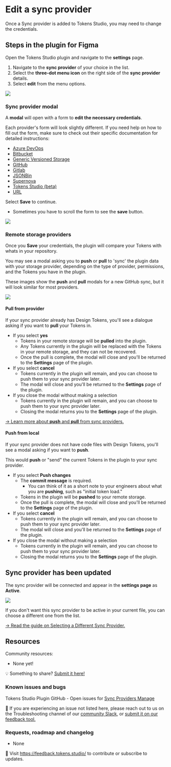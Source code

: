 # Edit a sync provider 
Once a Sync provider is added to Tokens Studio, you may need to change the credentials.

## Steps in the plugin for Figma
Open the Tokens Studio plugin and navigate to the **settings** page. 
1. Navigate to the **sync provider** of your choice in the list.
2. Select the **three-dot menu icon** on the right side of the **sync provider** details.
3. Select **edit** from the menu options. 

![](/token-storage-and-sync/setting-sync-options-edit-annotated-v2-01.png)

### Sync provider modal
A **modal** will open with a form to **edit the necessary credentials**. 

Each provider's form will look slightly different. If you need help on how to fill out the form, make sure to check out their specific documentation for detailed instructions:
- [Azure DevOps](/token-storage-and-sync/sync-provider-azure-devops)
- [Bitbucket](/token-storage-and-sync/sync-provider-bitbucket)
- [Generic Versioned Storage](/token-storage-and-sync/sync-provider-generic-versioned)
- [GitHub](/token-storage-and-sync/sync-provider-github)
- [Gitlab](/token-storage-and-sync/sync-provider-gitlab)
- [JSONBin](/token-storage-and-sync/sync-provider-jsonbin)
- [Supernova](/token-storage-and-sync/sync-provider-supernova)
- [Tokens Studio (beta)](/token-storage-and-sync/sync-provider-tokens-studio)
- [URL](/token-storage-and-sync/sync-provider-url)

Select **Save** to continue. 
- Sometimes you have to scroll the form to see the **save** button.

![](/token-storage-and-sync/sync-save-button-cutoff-annotated-v2-0.png)
### Remote storage providers
Once you **Save** your credentials, the plugin will compare your Tokens with whats in your repository. 

You may see a modal asking you to **push** or **pull** to 'sync' the plugin data with your storage provider, depending on the type of provider, permissions, and the Tokens you have in the plugin. 

These images show the **push** and **pull** modals for a new GitHub sync, but it will look similar for most providers. 

![](/token-storage-and-sync/sync-git-push-pull-modal-v2-0.png)
#### Pull from provider 
If your sync provider already has Design Tokens, you'll see a dialogue asking if you want to **pull** your Tokens in. 
- If you select **yes** 
	- Tokens in your remote storage will be **pulled** into the plugin. 
	- Any Tokens currently in the plugin will be replaced with the Tokens in your remote storage, and they can not be recovered.
	- Once the pull is complete, the modal will close and you'll be returned to the **Settings** page of the plugin. 
- If you select **cancel**
	- Tokens currently in the plugin will remain, and you can choose to push them to your sync provider later. 
	-  The modal will close and you'll be returned to the **Settings** page of the plugin. 
- If you close the modal without making a selection
	- Tokens currently in the plugin will remain, and you can choose to push them to your sync provider later. 
	- Closing the modal returns you to the **Settings** page of the plugin. 

[→ Learn more about **push** and **pull** from sync providers.](/token-storage-and-sync/sync-push-pull-changes)

#### Push from local 
If your sync provider does not have code files with Design Tokens, you'll see a modal asking if you want to **push**. 

This would **push** or "send" the current Tokens in the plugin to your sync provider.
- If you select **Push changes** 
	- The **commit message** is required. 
		- You can think of it as a short note to your engineers about what you are **pushing**, such as "initial token load." 
	- Tokens in the plugin will be **pushed** to your remote storage. 
	- Once the pull is complete, the modal will close and you'll be returned to the **Settings** page of the plugin. 
- If you select **cancel**
	- Tokens currently in the plugin will remain, and you can choose to push them to your sync provider later. 
	-  The modal will close and you'll be returned to the **Settings** page of the plugin. 
- If you close the modal without making a selection
	- Tokens currently in the plugin will remain, and you can choose to push them to your sync provider later. 
	- Closing the modal returns you to the **Settings** page of the plugin. 

## Sync provider has been updated
The sync provider will be connected and appear in the **settings page** as **Active**. 

![](/token-storage-and-sync/settings-page-sync-active-v2-0.png)

If you don't want this sync provider to be active in your current file, you can choose a different one from the list. 

[→ Read the guide on Selecting a Different Sync Provider.](/token-storage-and-sync/sync-provider-select-from-list)

## Resources
Community resources:
- None yet! 

💡 Something to share? [Submit it here!](https://feedback.tokens.studio/)

### Known issues and bugs
Tokens Studio Plugin GitHub - Open issues for [Sync Providers Manage](https://github.com/tokens-studio/figma-plugin/labels/sync%20providers%20manage)

🐞 If you are experiencing an issue not listed here, please reach out to us on the Troubleshooting channel of our [community Slack](https://tokens.studio/slack), or [submit it on our feedback tool.](https://feedback.tokens.studio/ ) 

### Requests, roadmap and changelog
- None 

💌 Visit https://feedback.tokens.studio/ to contribute or subscribe to updates.